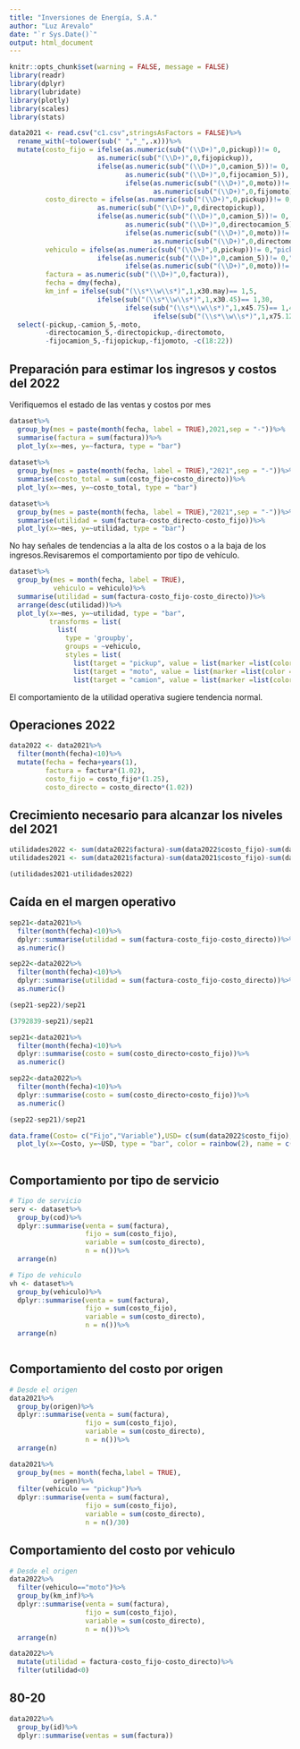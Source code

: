 ---
title: "Inversiones de Energía, S.A."
author: "Luz Arevalo"
date: "`r Sys.Date()`"
output: html_document
---

```{r setup, include=FALSE}
knitr::opts_chunk$set(warning = FALSE, message = FALSE)
library(readr)
library(dplyr)
library(lubridate)
library(plotly)
library(scales)
library(stats)

```

```{r setup, include=FALSE}
data2021 <- read.csv("c1.csv",stringsAsFactors = FALSE)%>%
  rename_with(~tolower(sub(" ","_",.x)))%>%
  mutate(costo_fijo = ifelse(as.numeric(sub("(\\D+)",0,pickup))!= 0,
                      as.numeric(sub("(\\D+)",0,fijopickup)),
                      ifelse(as.numeric(sub("(\\D+)",0,camion_5))!= 0,
                             as.numeric(sub("(\\D+)",0,fijocamion_5)),
                             ifelse(as.numeric(sub("(\\D+)",0,moto))!= 0,
                                    as.numeric(sub("(\\D+)",0,fijomoto)),0))),
         costo_directo = ifelse(as.numeric(sub("(\\D+)",0,pickup))!= 0,
                      as.numeric(sub("(\\D+)",0,directopickup)),
                      ifelse(as.numeric(sub("(\\D+)",0,camion_5))!= 0,
                             as.numeric(sub("(\\D+)",0,directocamion_5)),
                             ifelse(as.numeric(sub("(\\D+)",0,moto))!= 0,
                                    as.numeric(sub("(\\D+)",0,directomoto)),0))),
         vehiculo = ifelse(as.numeric(sub("(\\D+)",0,pickup))!= 0,"pickup",
                      ifelse(as.numeric(sub("(\\D+)",0,camion_5))!= 0,"camion",
                             ifelse(as.numeric(sub("(\\D+)",0,moto))!= 0,"moto","ninguno"))),
         factura = as.numeric(sub("(\\D+)",0,factura)),
         fecha = dmy(fecha),
         km_inf = ifelse(sub("(\\s*\\w\\s*)",1,x30.may)== 1,5,
                      ifelse(sub("(\\s*\\w\\s*)",1,x30.45)== 1,30,
                             ifelse(sub("(\\s*\\w\\s*)",1,x45.75)== 1,45,
                                    ifelse(sub("(\\s*\\w\\s*)",1,x75.120)== 1,75,120)))))%>%
  select(-pickup,-camion_5,-moto,
         -directocamion_5,-directopickup,-directomoto,
         -fijocamion_5,-fijopickup,-fijomoto, -c(18:22))
```

## Preparación para estimar los ingresos y costos del 2022

Verifiquemos el estado de las ventas y costos por mes
```{r ventas}
dataset%>%
  group_by(mes = paste(month(fecha, label = TRUE),2021,sep = "-"))%>%
  summarise(factura = sum(factura))%>%
  plot_ly(x=~mes, y=~factura, type = "bar")
  
dataset%>%
  group_by(mes = paste(month(fecha, label = TRUE),"2021",sep = "-"))%>%
  summarise(costo_total = sum(costo_fijo+costo_directo))%>%
  plot_ly(x=~mes, y=~costo_total, type = "bar")

dataset%>%
  group_by(mes = paste(month(fecha, label = TRUE),"2021",sep = "-"))%>%
  summarise(utilidad = sum(factura-costo_directo-costo_fijo))%>%
  plot_ly(x=~mes, y=~utilidad, type = "bar")

```
No hay señales de tendencias a la alta de los costos o a la baja de los ingresos.Revisaremos el comportamiento por tipo de vehículo.

```{r}
dataset%>%
  group_by(mes = month(fecha, label = TRUE),
           vehiculo = vehiculo)%>%
  summarise(utilidad = sum(factura-costo_fijo-costo_directo))%>%
  arrange(desc(utilidad))%>%
  plot_ly(x=~mes, y=~utilidad, type = "bar",
          transforms = list(
            list(
              type = 'groupby',
              groups = ~vehiculo,
              styles = list(
                list(target = "pickup", value = list(marker =list(color = 'blue'))),
                list(target = "moto", value = list(marker =list(color = 'red'))),
                list(target = "camion", value = list(marker =list(color = 'green')))))))
```
El comportamiento de la utilidad operativa sugiere tendencia normal.


## Operaciones 2022
```{r}
data2022 <- data2021%>%
  filter(month(fecha)<10)%>%
  mutate(fecha = fecha+years(1),
         factura = factura*(1.02),
         costo_fijo = costo_fijo*(1.25),
         costo_directo = costo_directo*(1.02))
```

## Crecimiento necesario para alcanzar los niveles del 2021
```{r}
utilidades2022 <- sum(data2022$factura)-sum(data2022$costo_fijo)-sum(data2022$costo_directo)
utilidades2021 <- sum(data2021$factura)-sum(data2021$costo_fijo)-sum(data2021$costo_directo)

(utilidades2021-utilidades2022)
```
## Caída en el margen operativo
```{r}
sep21<-data2021%>%
  filter(month(fecha)<10)%>%
  dplyr::summarise(utilidad = sum(factura-costo_fijo-costo_directo))%>%
  as.numeric()

sep22<-data2022%>%
  filter(month(fecha)<10)%>%
  dplyr::summarise(utilidad = sum(factura-costo_fijo-costo_directo))%>%
  as.numeric()

(sep21-sep22)/sep21

(3792839-sep21)/sep21

sep21<-data2021%>%
  filter(month(fecha)<10)%>%
  dplyr::summarise(costo = sum(costo_directo+costo_fijo))%>%
  as.numeric()

sep22<-data2022%>%
  filter(month(fecha)<10)%>%
  dplyr::summarise(costo = sum(costo_directo+costo_fijo))%>%
  as.numeric()

(sep22-sep21)/sep21

data.frame(Costo= c("Fijo","Variable"),USD= c(sum(data2022$costo_fijo),sum(data2022$costo_directo)))%>%
  plot_ly(x=~Costo, y=~USD, type = "bar", color = rainbow(2), name = c("Fijo","Variable"))
  
```




## Comportamiento por tipo de servicio
```{r}
# Tipo de servicio
serv <- dataset%>%
  group_by(cod)%>%
  dplyr::summarise(venta = sum(factura),
                   fijo = sum(costo_fijo),
                   variable = sum(costo_directo),
                   n = n())%>%
  arrange(n)

# Tipo de vehiculo
vh <- dataset%>%
  group_by(vehiculo)%>%
  dplyr::summarise(venta = sum(factura),
                   fijo = sum(costo_fijo),
                   variable = sum(costo_directo),
                   n = n())%>%
  arrange(n)



```

## Comportamiento del costo por origen
```{r}
# Desde el origen
data2021%>%
  group_by(origen)%>%
  dplyr::summarise(venta = sum(factura),
                   fijo = sum(costo_fijo),
                   variable = sum(costo_directo),
                   n = n())%>%
  arrange(n)

data2021%>%
  group_by(mes = month(fecha,label = TRUE),
           origen)%>%
  filter(vehiculo == "pickup")%>%
  dplyr::summarise(venta = sum(factura),
                   fijo = sum(costo_fijo),
                   variable = sum(costo_directo),
                   n = n()/30)
```

## Comportamiento del costo por vehiculo
```{r}
# Desde el origen
data2022%>%
  filter(vehiculo=="moto")%>%
  group_by(km_inf)%>%
  dplyr::summarise(venta = sum(factura),
                   fijo = sum(costo_fijo),
                   variable = sum(costo_directo),
                   n = n())%>%
  arrange(n)

data2022%>%
  mutate(utilidad = factura-costo_fijo-costo_directo)%>%
  filter(utilidad<0)

```

## 80-20
```{r}
data2022%>%
  group_by(id)%>%
  dplyr::summarise(ventas = sum(factura))
```

